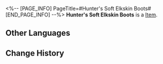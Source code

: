 <%-- [PAGE_INFO]
PageTitle=#Hunter's Soft Elkskin Boots#
[END_PAGE_INFO] --%>
{{Item Infobox
|id          = 41044
|image       = Item Hunter's Soft Elkskin Boots.png
|type        = 
|invCategory = Relics
|rarity      = 3
|effect      = 
|description = A pair of enhanced power boots wrapped in soft elk fur. With these, the hunter will only leave shallow footprints behind in the Snow Plains.
|source1     = [[Cavern of Corrosion: Storage Zone]]
}}
'''Hunter's Soft Elkskin Boots''' is a [[Item]].

==Other Languages==
{{Other Languages
|en   = Hunter's Soft Elkskin Boots
|zhs  = 雪猎的鹿皮软靴
|zht  = 雪獵的鹿皮軟靴
|ja   = 狩人の鹿革のブーツ
|ko   = 설원 사냥꾼의 벅스킨 부츠
|es   = Botas de piel de ciervo del cazador
|fr   = Bottes en fourrure d'élan de chasseur
|ru   = Охотничьи сапоги из лосиной кожи
|th   = Hunter's Soft Elkskin Boots
|vi   = Ủng Phủ Da Nai Của Thợ Săn
|de   = Weiche Elchlederstiefel des Jägers
|id   = Hunter's Soft Elkskin Boots
|pt   = Botas de Couro Macio de Alce do Caçador
}}

==Change History==
{{Change History|1.0}}